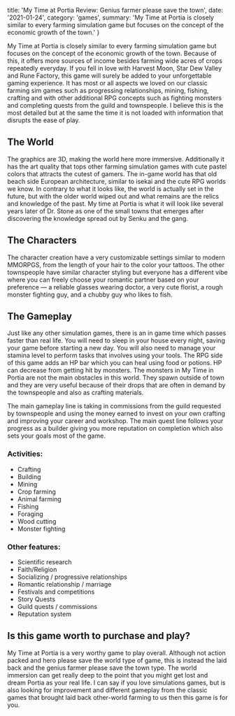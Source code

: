 
  title: 'My Time at Portia Review: Genius farmer please save the town',
  date: '2021-01-24',
  category: 'games',
  summary: 'My Time at Portia is closely similar to every farming simulation game but focuses on the concept of the economic growth of the town.'
}


My Time at Portia is closely similar to every farming simulation game but focuses on the concept of the economic growth of the town. Because of this, it offers more sources of income besides farming wide acres of crops repeatedly everyday. If you fell in love with Harvest Moon, Star Dew Valley and Rune Factory, this game will surely be added to your unforgettable gaming experience. It has most or all aspects we loved on our classic farming sim games such as progressing relationships, mining, fishing, crafting and with other additional RPG concepts such as fighting monsters and completing quests from the guild and townspeople. I believe this is the most detailed but at the same the time it is not loaded with information that disrupts the ease of play.

## The World

The graphics are 3D, making the world here more immersive. Additionally it has the art quality that tops other farming simulation games with cute pastel colors that attracts the cutest of gamers. The in-game world has that old beach side European architecture, similar to isekai and the cute RPG worlds we know. In contrary to what it looks like, the world is actually set in the future, but with the older world wiped out and what remains are the relics and knowledge of the past. My time at Portia is what it will look like several years later of Dr. Stone as one of the small towns that emerges after discovering the knowledge spread out by Senku and the gang.

## The Characters

The character creation have a very customizable settings similar to modern MMORPGS, from the length of your hair to the color your tattoos. The other townspeople have similar character styling but everyone has a different vibe where you can freely choose your romantic partner based on your preference —  a reliable glasses wearing doctor, a very cute florist, a rough monster fighting guy, and a chubby guy who likes to fish.

## The Gameplay

Just like any other simulation games, there is an in game time which passes faster than real life. You will need to sleep in your house every night, saving your game before starting a new day. You will also need to manage your stamina level to perform tasks that involves using your tools. The RPG side of this game adds an HP bar which you can heal using food or potions. HP can decrease from getting hit by monsters. The monsters in My Time in Portia are not the main obstacles in this world. They spawn outside of town and they are very useful because of their drops that are often in demand by the townspeople and also as crafting materials.

The main gameplay line is taking in commissions from the guild requested by townspeople and using the money earned to invest on your own crafting and improving your career and workshop. The main quest line follows your progress as a builder giving you more reputation on completion which also sets your goals most of the game.

### Activities:

- Crafting
- Building
- Mining
- Crop farming
- Animal farming
- Fishing
- Foraging
- Wood cutting
- Monster fighting

### Other features:

- Scientific research
- Faith/Religion
- Socializing / progressive relationships
- Romantic relationship / marriage
- Festivals and competitions
- Story Quests
- Guild quests / commissions
- Reputation system

## Is this game worth to purchase and play?

My Time at Portia is a very worthy game to play overall. Although not action packed and hero please save the world type of game, this is instead the laid back and the genius farmer please save the town type. The world immersion can get really deep to the point that you might get lost and dream Portia as your real life. I can say if you love simulations games, but is also looking for improvement and different gameplay from the classic games that brought laid back other-world farming to us then this game is for you. 
